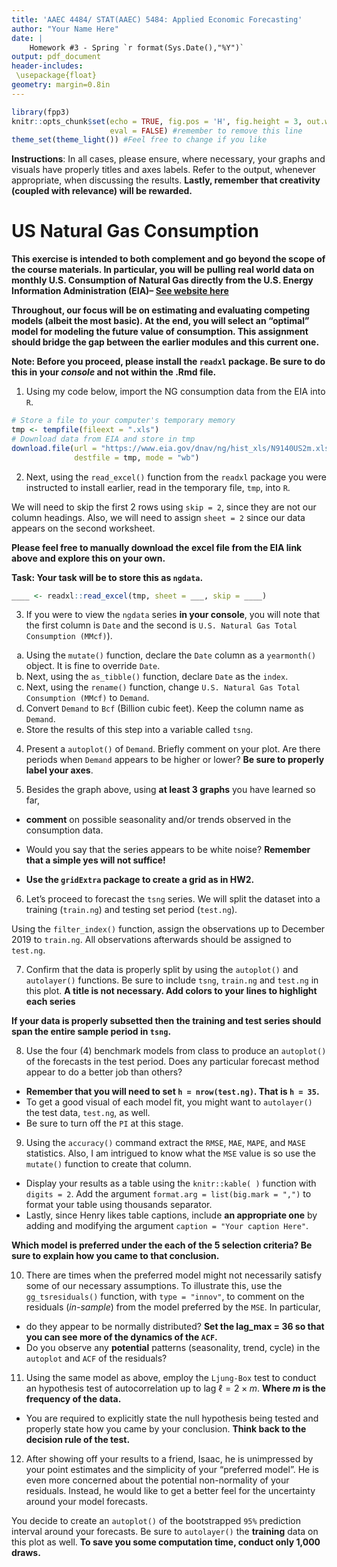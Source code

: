 ```yaml
---
title: 'AAEC 4484/ STAT(AAEC) 5484: Applied Economic Forecasting'
author: "Your Name Here"
date: |
    Homework #3 - Spring `r format(Sys.Date(),"%Y")` 
output: pdf_document
header-includes:
 \usepackage{float}
geometry: margin=0.8in
---
```


```r
library(fpp3)
knitr::opts_chunk$set(echo = TRUE, fig.pos = 'H', fig.height = 3, out.width="\\textwidth", warning = FALSE,
                      eval = FALSE) #remember to remove this line 
theme_set(theme_light()) #Feel free to change if you like
```

**Instructions**: In all cases, please ensure, where necessary, your graphs and visuals have properly titles and axes labels. Refer to the output, whenever appropriate, when discussing the results. **Lastly, remember that creativity (coupled with relevance) will be rewarded.**

# US Natural Gas Consumption

**This exercise is intended to both complement and go beyond the scope of the course materials. In particular, you will be pulling real world data on monthly U.S. Consumption of Natural Gas directly from the U.S. Energy Information Administration (EIA)-- [See website here](https://www.eia.gov/dnav/ng/hist/n9140us2m.htm)**

**Throughout, our focus will be on estimating and evaluating competing models (albeit the most basic). At the end, you will select an "optimal" model for modeling the future value of consumption. This assignment should bridge the gap between the earlier modules and this current one.**

**Note: Before you proceed, please install the `readxl` package. Be sure to do this in your *console* and not within the .Rmd file.**

1. Using my code below, import the NG consumption data from the EIA into `R`.

```r
# Store a file to your computer's temporary memory
tmp <- tempfile(fileext = ".xls") 
# Download data from EIA and store in tmp
download.file(url = "https://www.eia.gov/dnav/ng/hist_xls/N9140US2m.xls", 
              destfile = tmp, mode = "wb")
```

2. Next, using the `read_excel()` function from the `readxl` package you were instructed to install earlier, read in the temporary file, `tmp`, into `R`. 

We will need to skip the first 2 rows using `skip = 2`, since they are not our column headings. Also, we will need to assign `sheet = 2` since our data appears on the second worksheet.

**Please feel free to manually download the excel file from the EIA link above and explore this on your own.** 

**Task: Your task will be to store this as `ngdata`.**

```r
____ <- readxl::read_excel(tmp, sheet = ___, skip = ____)
```

3. If you were to view the `ngdata` series **in your console**, you will note that the first column is `Date` and the second is
 `U.S. Natural Gas Total Consumption (MMcf)`). 
 
a. Using the `mutate()` function, declare the `Date` column as a `yearmonth()` object. It is fine to override `Date`. 
b. Next, using the `as_tibble()` function, declare `Date` as the `index`. 
c. Next, using the `rename()` function, change `U.S. Natural Gas Total Consumption (MMcf)` to `Demand`.
d. Convert `Demand` to `Bcf` (Billion cubic feet). Keep the column name as `Demand`.
e. Store the results of this step into a variable called `tsng`.



4. Present a `autoplot()` of `Demand`. Briefly comment on your plot. Are there periods when `Demand` appears to be higher or lower?
**Be sure to properly label your axes**.


5.  Besides the graph above, using **at least 3 graphs** you have learned so far,

- **comment** on possible seasonality and/or trends observed in the consumption data. 

- Would you say that the series appears to be white noise? 
**Remember that a simple yes will not suffice!**

- **Use the `gridExtra` package to create a grid as in HW2.**

6. Let's proceed to forecast the `tsng` series. We will split the dataset into a training (`train.ng`) and testing set period (`test.ng`). 

Using the `filter_index()` function, assign the observations up to December 2019 to `train.ng`. All observations afterwards should be assigned to `test.ng`.


7. Confirm that the data is properly split by using the `autoplot()` and `autolayer()` functions. Be sure to include `tsng`, `train.ng` and `test.ng` in this plot. **A title is not necessary. Add colors to your lines to highlight each series** 

**If your data is properly subsetted then the training and test series should span the entire sample period in `tsng`. 
\underline{You can ignore a small line segment that connects the training and testing datasets.}**


8. Use the four (4) benchmark models from class to produce an `autoplot()` of the forecasts in the test period. Does any particular forecast method appear to do a better job than others?

- **Remember that you will need to set `h = nrow(test.ng)`. That is `h = 35`.**
- To get a good visual of each model fit, you might want to `autolayer()` the test data, `test.ng`, as well.
- Be sure to turn off the `PI` at this stage.


9. Using the `accuracy()` command extract the `RMSE`, `MAE`, `MAPE`, and `MASE` statistics. Also, I am intrigued to know what the `MSE` value is so use the `mutate()` function to create that column.
  - Display your results as a table using the `knitr::kable( )` function with `digits = 2`. Add the argument `format.arg = list(big.mark = ",")` to format your table using thousands separator.
  - Lastly, since Henry likes table captions, include **an appropriate one** by adding and modifying the argument `caption = "Your caption Here"`.
  
**Which model is preferred under the each of the 5 selection criteria? Be sure to explain how you came to that conclusion.**
  

10. There are times when the preferred model might not necessarily satisfy some of our necessary assumptions. To illustrate this, use the `gg_tsresiduals()` function, with `type = "innov"`, to comment on the residuals (*in-sample*) from the model preferred by the `MSE`. In particular, 

- do they appear to be normally distributed? **Set the lag_max = 36 so that you can see more of the dynamics of the `ACF`.** 
- Do you observe any **potential** patterns (seasonality, trend, cycle) in the `autoplot` and `ACF` of the residuals? 



11. Using the same model as above, employ the `Ljung-Box` test to conduct an hypothesis test of autocorrelation up to lag $\ell = 2\times m$. **Where $m$ is the frequency of the data.** 

- You are required to explicitly state the null hypothesis being tested and properly state how you came by your conclusion. **Think back to the decision rule of the test.**


12. After showing off your results to a friend, Isaac, he is unimpressed by your point estimates and the simplicity of your "preferred model". He is even more concerned about the potential non-normality of your residuals. Instead, he would like to get a better feel for the uncertainty around your model forecasts. 

You decide to create an `autoplot()` of the bootstrapped `95%` prediction interval around your forecasts. Be sure to `autolayer()` the **training** data on this plot as well. **To save you some computation time, conduct only 1,000 draws.**




